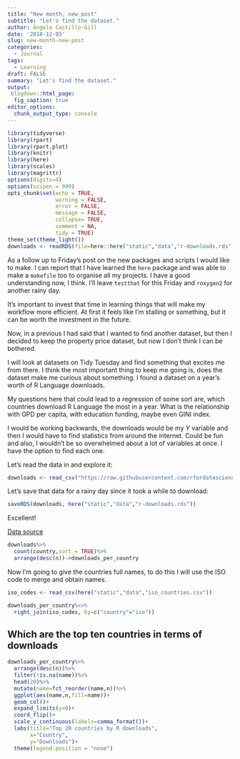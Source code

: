 ```yaml
---
title: "New month, new post"
subtitle: "Let's find the dataset."
author: Ángela Castillo-Gill
date: '2018-12-03'
slug: new-month-new-post
categories:
  - Journal
tags: 
  - Learning
draft: FALSE
summary: "Let's find the dataset."
output:
 blogdown::html_page:
  fig_caption: true
editor_options: 
  chunk_output_type: console
---
```


```r
library(tidyverse)
library(rpart)
library(rpart.plot)
library(knitr)
library(here)
library(scales)
library(magrittr)
options(digits=4)
options(scipen = 999)
opts_chunk$set(echo = TRUE,
               warning = FALSE,
               error = FALSE,
               message = FALSE,
               collapse= TRUE,
               comment = NA,
               tidy = TRUE)
theme_set(theme_light())
downloads <- readRDS(file=here::here("static","data","r-downloads.rds"))
```

As a follow up to Friday's post on the new packages and scripts I would like to make. I can report that I have learned the `here` package and was able to make a `makefile` too to organise all my projects. I have a good understanding now, I think. I'll leave `testthat` for this Friday and `roxygen2` for another rainy day. 

It's important to invest that time in learning things that will make my workflow more efficient. At first it feels like I'm stalling or something, but it can be worth the investment in the future. 

Now, in a previous I had said that I wanted to find another dataset, but then I decided to keep the property price dataset, but now I don't think I can be bothered. 

I will look at datasets on Tidy Tuesday and find something that excites me from there. I think the most important thing to keep me going is, does the dataset make me curious about something. I found a dataset on a year's worth of R Language downloads.

My questions here that could lead to a regression of some sort are, which countries download R Language the most in a year. What is the relationship with GPD per capita, with education funding, maybe even GINI index. 

I would be working backwards, the downloads would be my $Y$ variable and then I would have to find statistics from around the internet. Could be fun and also, I wouldn't be so overwhelmed about a lot of variables at once. I have the option to find each one. 

Let's read the data in and explore it:

```r
downloads <- read_csv("https://raw.githubusercontent.com/rfordatascience/tidytuesday/master/data/2018-10-30/r_downloads_year.csv")
```

Let's save that data for a rainy day since it took a while to download:

```r
saveRDS(downloads, here("static","data","r-downloads.rds"))
```

Excellent!

[Data source](https://github.com/rfordatascience/tidytuesday/tree/master/data/2018-10-30)

```r
downloads%>%
  count(country,sort = TRUE)%>%
  arrange(desc(n))->downloads_per_country
```

Now I'm going to give the countries full names, to do this I will use the ISO code to merge and obtain names. 

```r
iso_codes <- read_csv(here("static","data","iso_countries.csv"))
```

```r
downloads_per_country%<>%
  right_join(iso_codes, by=c("country"="iso"))
```


## Which are the top ten countries in terms of downloads
```r
downloads_per_country%>%
  arrange(desc(n))%>%
  filter(!is.na(name))%>%
  head(20)%>%
  mutate(name=fct_reorder(name,n))%>%
  ggplot(aes(name,n,fill=name))+
  geom_col()+
  expand_limits(y=0)+
  coord_flip()+
  scale_y_continuous(labels=comma_format())+
  labs(title="Top 20 countries by R downloads",
       x="Country",
       y="Downloads")+
  theme(legend.position = "none")
  
```

